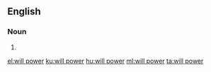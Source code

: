 {{also|willpower}}
==English==

===Noun===
{{en-noun|-}}

# {{alternative spelling of|willpower|lang=en}}

[[el:will power]]
[[ku:will power]]
[[hu:will power]]
[[ml:will power]]
[[ta:will power]]